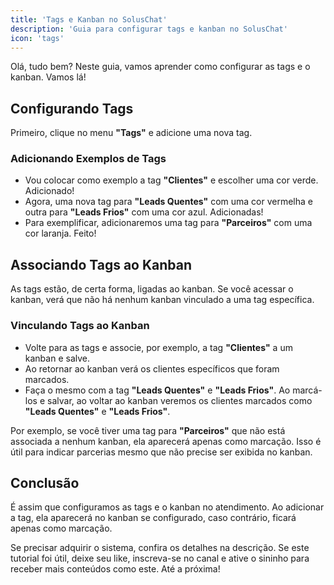 ```yaml
---
title: 'Tags e Kanban no SolusChat'
description: 'Guia para configurar tags e kanban no SolusChat'
icon: 'tags'
---
```


Olá, tudo bem? Neste guia, vamos aprender como configurar as tags e o kanban. Vamos lá!

## Configurando Tags

Primeiro, clique no menu **"Tags"** e adicione uma nova tag.

### Adicionando Exemplos de Tags

- Vou colocar como exemplo a tag **"Clientes"** e escolher uma cor verde. Adicionado!
- Agora, uma nova tag para **"Leads Quentes"** com uma cor vermelha e outra para **"Leads Frios"** com uma cor azul. Adicionadas!
- Para exemplificar, adicionaremos uma tag para **"Parceiros"** com uma cor laranja. Feito!

## Associando Tags ao Kanban

As tags estão, de certa forma, ligadas ao kanban. Se você acessar o kanban, verá que não há nenhum kanban vinculado a uma tag específica.

### Vinculando Tags ao Kanban

- Volte para as tags e associe, por exemplo, a tag **"Clientes"** a um kanban e salve.
- Ao retornar ao kanban verá os clientes específicos que foram marcados.
- Faça o mesmo com a tag **"Leads Quentes"** e **"Leads Frios"**. Ao marcá-los e salvar, ao voltar ao kanban veremos os clientes marcados como **"Leads Quentes"** e **"Leads Frios"**.

Por exemplo, se você tiver uma tag para **"Parceiros"** que não está associada a nenhum kanban, ela aparecerá apenas como marcação. Isso é útil para indicar parcerias mesmo que não precise ser exibida no kanban.

## Conclusão

É assim que configuramos as tags e o kanban no atendimento. Ao adicionar a tag, ela aparecerá no kanban se configurado, caso contrário, ficará apenas como marcação. 

Se precisar adquirir o sistema, confira os detalhes na descrição. Se este tutorial foi útil, deixe seu like, inscreva-se no canal e ative o sininho para receber mais conteúdos como este. Até a próxima!
